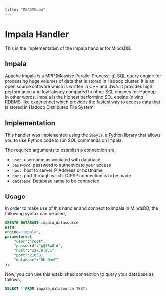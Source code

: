 ```yaml
---
title: "README.md"
---
```


# Impala Handler

This is the implementation of the  Impala handler for MindsDB.

##  Impala
Apache Impala is a MPP (Massive Parallel Processing) SQL query engine for processing huge volumes of data that is stored in Hadoop cluster. It is an open source software which is written in C++ and Java. It provides high performance and low latency compared to other SQL engines for Hadoop.
In other words, Impala is the highest performing SQL engine (giving RDBMS-like experience) which provides the fastest way to access data that is stored in Hadoop Distributed File System.

## Implementation
This handler was implemented using the `impyla`, a Python library that allows you to use Python code to run SQL commands on Impala.

The required arguments to establish a connection are,
* `user`: username asscociated with database
* `password`: password to authenticate your access
* `host`: host to server IP Address or hostname
* `port`: port through which TCP/IP connection is to be made
* `database`: Database name to be connected

## Usage
In order to make use of this handler and connect to Impala in MindsDB, the following syntax can be used,
~~~~sql
CREATE DATABASE impala_datasource
WITH
engine='impala',
parameters={
    "user":"root",
    "password":"p@55w0rd",
    "host":"127.0.0.1",
    "port":21050,
    "database":"Db_NamE"
};
~~~~

Now, you can use this established connection to query your database as follows,
~~~~sql
SELECT * FROM impala_datasource.TEST;
~~~~
